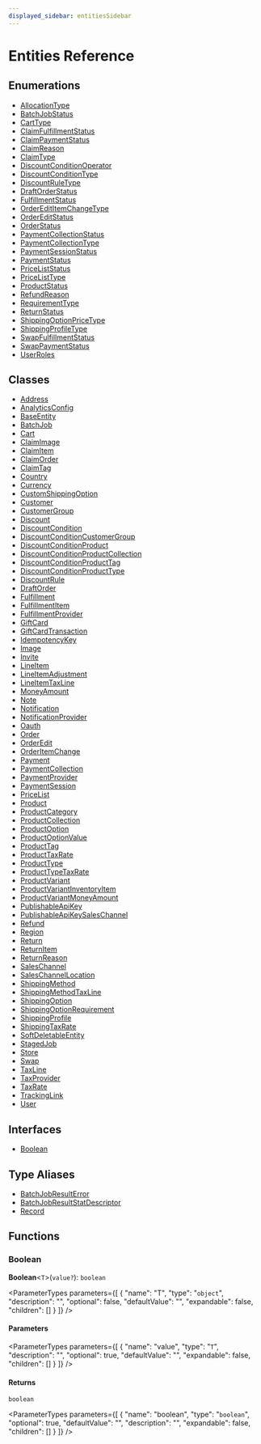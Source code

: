 ```yaml
---
displayed_sidebar: entitiesSidebar
---
```



# Entities Reference

## Enumerations

- [AllocationType](enums/AllocationType.mdx)
- [BatchJobStatus](enums/BatchJobStatus.mdx)
- [CartType](enums/CartType.mdx)
- [ClaimFulfillmentStatus](enums/ClaimFulfillmentStatus.mdx)
- [ClaimPaymentStatus](enums/ClaimPaymentStatus.mdx)
- [ClaimReason](enums/ClaimReason.mdx)
- [ClaimType](enums/ClaimType.mdx)
- [DiscountConditionOperator](enums/DiscountConditionOperator.mdx)
- [DiscountConditionType](enums/DiscountConditionType.mdx)
- [DiscountRuleType](enums/DiscountRuleType.mdx)
- [DraftOrderStatus](enums/DraftOrderStatus.mdx)
- [FulfillmentStatus](enums/FulfillmentStatus.mdx)
- [OrderEditItemChangeType](enums/OrderEditItemChangeType.mdx)
- [OrderEditStatus](enums/OrderEditStatus.mdx)
- [OrderStatus](enums/OrderStatus.mdx)
- [PaymentCollectionStatus](enums/PaymentCollectionStatus.mdx)
- [PaymentCollectionType](enums/PaymentCollectionType.mdx)
- [PaymentSessionStatus](enums/PaymentSessionStatus.mdx)
- [PaymentStatus](enums/PaymentStatus.mdx)
- [PriceListStatus](enums/PriceListStatus.mdx)
- [PriceListType](enums/PriceListType.mdx)
- [ProductStatus](enums/ProductStatus.mdx)
- [RefundReason](enums/RefundReason.mdx)
- [RequirementType](enums/RequirementType.mdx)
- [ReturnStatus](enums/ReturnStatus.mdx)
- [ShippingOptionPriceType](enums/ShippingOptionPriceType.mdx)
- [ShippingProfileType](enums/ShippingProfileType.mdx)
- [SwapFulfillmentStatus](enums/SwapFulfillmentStatus.mdx)
- [SwapPaymentStatus](enums/SwapPaymentStatus.mdx)
- [UserRoles](enums/UserRoles.mdx)

## Classes

- [Address](classes/Address.mdx)
- [AnalyticsConfig](classes/AnalyticsConfig.mdx)
- [BaseEntity](classes/BaseEntity.mdx)
- [BatchJob](classes/BatchJob.mdx)
- [Cart](classes/Cart.mdx)
- [ClaimImage](classes/ClaimImage.mdx)
- [ClaimItem](classes/ClaimItem.mdx)
- [ClaimOrder](classes/ClaimOrder.mdx)
- [ClaimTag](classes/ClaimTag.mdx)
- [Country](classes/Country.mdx)
- [Currency](classes/Currency.mdx)
- [CustomShippingOption](classes/CustomShippingOption.mdx)
- [Customer](classes/Customer.mdx)
- [CustomerGroup](classes/CustomerGroup.mdx)
- [Discount](classes/Discount.mdx)
- [DiscountCondition](classes/DiscountCondition.mdx)
- [DiscountConditionCustomerGroup](classes/DiscountConditionCustomerGroup.mdx)
- [DiscountConditionProduct](classes/DiscountConditionProduct.mdx)
- [DiscountConditionProductCollection](classes/DiscountConditionProductCollection.mdx)
- [DiscountConditionProductTag](classes/DiscountConditionProductTag.mdx)
- [DiscountConditionProductType](classes/DiscountConditionProductType.mdx)
- [DiscountRule](classes/DiscountRule.mdx)
- [DraftOrder](classes/DraftOrder.mdx)
- [Fulfillment](classes/Fulfillment.mdx)
- [FulfillmentItem](classes/FulfillmentItem.mdx)
- [FulfillmentProvider](classes/FulfillmentProvider.mdx)
- [GiftCard](classes/GiftCard.mdx)
- [GiftCardTransaction](classes/GiftCardTransaction.mdx)
- [IdempotencyKey](classes/IdempotencyKey.mdx)
- [Image](classes/Image.mdx)
- [Invite](classes/Invite.mdx)
- [LineItem](classes/LineItem.mdx)
- [LineItemAdjustment](classes/LineItemAdjustment.mdx)
- [LineItemTaxLine](classes/LineItemTaxLine.mdx)
- [MoneyAmount](classes/MoneyAmount.mdx)
- [Note](classes/Note.mdx)
- [Notification](classes/Notification.mdx)
- [NotificationProvider](classes/NotificationProvider.mdx)
- [Oauth](classes/Oauth.mdx)
- [Order](classes/Order.mdx)
- [OrderEdit](classes/OrderEdit.mdx)
- [OrderItemChange](classes/OrderItemChange.mdx)
- [Payment](classes/Payment.mdx)
- [PaymentCollection](classes/PaymentCollection.mdx)
- [PaymentProvider](classes/PaymentProvider.mdx)
- [PaymentSession](classes/PaymentSession.mdx)
- [PriceList](classes/PriceList.mdx)
- [Product](classes/Product.mdx)
- [ProductCategory](classes/ProductCategory.mdx)
- [ProductCollection](classes/ProductCollection.mdx)
- [ProductOption](classes/ProductOption.mdx)
- [ProductOptionValue](classes/ProductOptionValue.mdx)
- [ProductTag](classes/ProductTag.mdx)
- [ProductTaxRate](classes/ProductTaxRate.mdx)
- [ProductType](classes/ProductType.mdx)
- [ProductTypeTaxRate](classes/ProductTypeTaxRate.mdx)
- [ProductVariant](classes/ProductVariant.mdx)
- [ProductVariantInventoryItem](classes/ProductVariantInventoryItem.mdx)
- [ProductVariantMoneyAmount](classes/ProductVariantMoneyAmount.mdx)
- [PublishableApiKey](classes/PublishableApiKey.mdx)
- [PublishableApiKeySalesChannel](classes/PublishableApiKeySalesChannel.mdx)
- [Refund](classes/Refund.mdx)
- [Region](classes/Region.mdx)
- [Return](classes/Return.mdx)
- [ReturnItem](classes/ReturnItem.mdx)
- [ReturnReason](classes/ReturnReason.mdx)
- [SalesChannel](classes/SalesChannel.mdx)
- [SalesChannelLocation](classes/SalesChannelLocation.mdx)
- [ShippingMethod](classes/ShippingMethod.mdx)
- [ShippingMethodTaxLine](classes/ShippingMethodTaxLine.mdx)
- [ShippingOption](classes/ShippingOption.mdx)
- [ShippingOptionRequirement](classes/ShippingOptionRequirement.mdx)
- [ShippingProfile](classes/ShippingProfile.mdx)
- [ShippingTaxRate](classes/ShippingTaxRate.mdx)
- [SoftDeletableEntity](classes/SoftDeletableEntity.mdx)
- [StagedJob](classes/StagedJob.mdx)
- [Store](classes/Store.mdx)
- [Swap](classes/Swap.mdx)
- [TaxLine](classes/TaxLine.mdx)
- [TaxProvider](classes/TaxProvider.mdx)
- [TaxRate](classes/TaxRate.mdx)
- [TrackingLink](classes/TrackingLink.mdx)
- [User](classes/User.mdx)

## Interfaces

- [Boolean](interfaces/Boolean.mdx)

## Type Aliases

- [BatchJobResultError](types/BatchJobResultError.mdx)
- [BatchJobResultStatDescriptor](types/BatchJobResultStatDescriptor.mdx)
- [Record](types/Record.mdx)

## Functions

### Boolean

**Boolean**<`T`\>(`value?`): `boolean`

<ParameterTypes parameters={[
  {
    "name": "T",
    "type": "`object`",
    "description": "",
    "optional": false,
    "defaultValue": "",
    "expandable": false,
    "children": []
  }
]} />

#### Parameters

<ParameterTypes parameters={[
  {
    "name": "value",
    "type": "`T`",
    "description": "",
    "optional": true,
    "defaultValue": "",
    "expandable": false,
    "children": []
  }
]} />

#### Returns

`boolean`

<ParameterTypes parameters={[
  {
    "name": "boolean",
    "type": "`boolean`",
    "optional": true,
    "defaultValue": "",
    "description": "",
    "expandable": false,
    "children": []
  }
]} />
